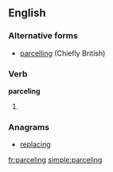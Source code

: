==English==

===Alternative forms===
* [[parcelling]] (Chiefly British)

===Verb===
'''parceling'''

# {{present participle of|[[parcel]]}}

===Anagrams===
* [[replacing#English|replacing]]

[[fr:parceling]]
[[simple:parceling]]